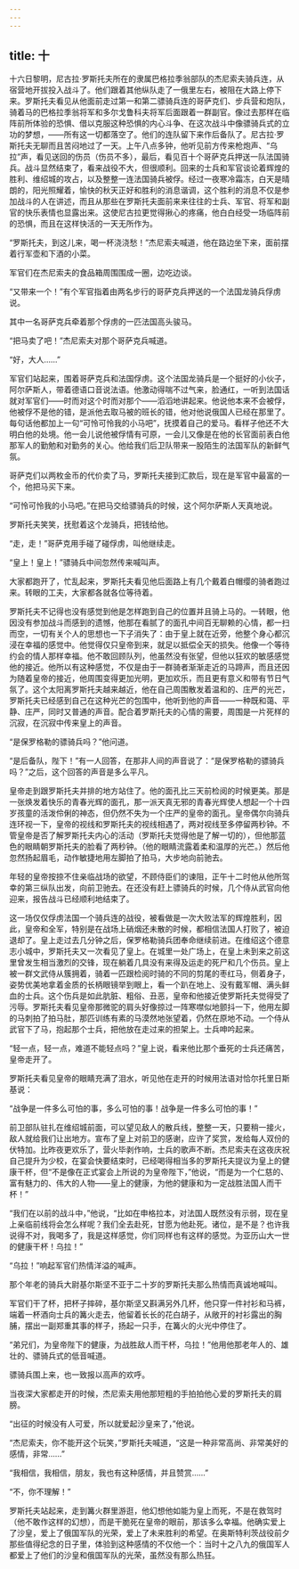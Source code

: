 ```yaml
---
---
---
```

title: 十
---




十六日黎明，尼古拉·罗斯托夫所在的隶属巴格拉季翁部队的杰尼索夫骑兵连，从宿营地开拔投入战斗了。他们跟着其他纵队走了一俄里左右，被阻在大路上停下来。罗斯托夫看见从他面前走过第一和第二骠骑兵连的哥萨克们、步兵营和炮队，骑着马的巴格拉季翁将军和多尔戈鲁科夫将军后面跟着一群副官。像过去那样在临阵前所体验的恐惧、借以克服这种恐惧的内心斗争、在这次战斗中像骠骑兵式的立功的梦想，——所有这一切都落空了。他们的连队留下来作后备队了。尼古拉·罗斯托夫无聊而且苦闷地过了一天。上午八点多钟，他听见前方传来枪炮声、“乌拉”声，看见送回的伤员（伤员不多），最后，看见百十个哥萨克兵押送一队法国骑兵。战斗显然结束了，看来战役不大，但很顺利。回来的士兵和军官谈论着辉煌的胜利、维绍城的攻占，以及整整一连法国骑兵被俘。经过一夜寒冷霜冻，白天是晴朗的，阳光照耀着，愉快的秋天正好和胜利的消息谐调，这个胜利的消息不仅是参加战斗的人在讲述，而且从那些在罗斯托夫面前来来往往的士兵、军官、将军和副官的快乐表情也显露出来。这使尼古拉更觉得揪心的疼痛，他白白经受一场临阵前的恐惧，而且在这样快活的一天无所作为。

“罗斯托夫，到这儿来，喝一杯浇浇愁！”杰尼索夫喊道，他在路边坐下来，面前摆着行军壶和下酒的小菜。

军官们在杰尼索夫的食品箱周围围成一圈，边吃边谈。

“又带来一个！”有个军官指着由两名步行的哥萨克兵押送的一个法国龙骑兵俘虏说。

其中一名哥萨克兵牵着那个俘虏的一匹法国高头骏马。

“把马卖了吧！”杰尼索夫对那个哥萨克兵喊道。

“好，大人……”

军官们站起来，围着哥萨克兵和法国俘虏。这个法国龙骑兵是一个挺好的小伙子，阿尔萨斯人，带着德语口音说法语。他激动得喘不过气来，脸通红，一听到法国话就对军官们——时而对这个时而对那个——滔滔地讲起来。他说他本来不会被俘，他被俘不是他的错，是派他去取马被的班长的错，他对他说俄国人已经在那里了。每句话他都加上一句“可怜可怜我的小马吧”，抚摸着自己的爱马。看样子他还不大明白他的处境。他一会儿说他被俘情有可原，一会儿又像是在他的长官面前表白他那军人的勤勉和对勤务的关心。他给我们后卫队带来一股陌生的法国军队的新鲜气氛。

哥萨克们以两枚金币的代价卖了马，罗斯托夫接到汇款后，现在是军官中最富的一个，他把马买下来。

“可怜可怜我的小马吧。”在把马交给骠骑兵的时候，这个阿尔萨斯人天真地说。

罗斯托夫笑笑，抚慰着这个龙骑兵，把钱给他。

“走，走！”哥萨克用手碰了碰俘虏，叫他继续走。

“皇上！皇上！”骠骑兵中间忽然传来喊叫声。

大家都跑开了，忙乱起来，罗斯托夫看见他后面路上有几个戴着白帽缨的骑者跑过来。转眼的工夫，大家都各就各位等待着。

罗斯托夫不记得也没有感觉到他是怎样跑到自己的位置并且骑上马的。一转眼，他因没有参加战斗而感到的遗憾，他那在看腻了的面孔中间百无聊赖的心情，都一扫而空，一切有关个人的思想也一下子消失了：由于皇上就在近旁，他整个身心都沉浸在幸福的感觉中。他觉得仅只皇帝到来，就足以抵偿全天的损失。他像一个等待约会的情人那样幸福。他不敢回顾队列，他虽然没有张望，但他以狂欢的敏感感觉他的接近。他所以有这种感觉，不仅是由于一群骑者渐渐走近的马蹄声，而且还因为随着皇帝的接近，他周围变得更加光明，更加欢乐，而且更有意义和带有节日气氛了。这个太阳离罗斯托夫越来越近，他在自己周围散发着温和的、庄严的光芒，罗斯托夫已经感到自己在这种光芒的包围中，他听到他的声音——一种既和蔼、平静、庄严，同时又普通的声音。配合着罗斯托夫的心情的需要，周围是一片死样的沉寂，在沉寂中传来皇上的声音。

“是保罗格勒的骠骑兵吗？”他问道。

“是后备队，陛下！”有一人回答，在那非人间的声音说了：“是保罗格勒的骠骑兵吗？”之后，这个回答的声音是多么平凡。

皇帝走到跟罗斯托夫并排的地方站住了。他的面孔比三天前检阅的时候更美。那是一张焕发着快乐的青春光辉的面孔，那一派天真无邪的青春光辉使人想起一个十四岁孩童的活泼伶俐的神态，但仍然不失为一个庄严的皇帝的面孔。皇帝偶尔向骑兵连环视一下，皇帝的视线和罗斯托夫的视线相遇了，两对视线至多停留两秒钟。不管皇帝是否了解罗斯托夫内心的活动（罗斯托夫觉得他是了解一切的），但他那蓝色的眼睛朝罗斯托夫的脸看了两秒钟。（他的眼睛流露着柔和温厚的光芒。）然后他忽然扬起眉毛，动作敏捷地用左脚拍了拍马，大步地向前驰去。

年轻的皇帝按捺不住亲临战场的欲望，不顾侍臣们的谏阻，正午十二时他从他所驾幸的第三纵队出发，向前卫驰去。在还没有赶上骠骑兵的时候，几个侍从武官向他迎来，报告战斗已经顺利地结束了。

这一场仅仅俘虏法国一个骑兵连的战役，被看做是一次大败法军的辉煌胜利，因此，皇帝和全军，特别是在战场上硝烟还未散的时候，都相信法国人打败了，被迫退却了。皇上走过去几分钟之后，保罗格勒骑兵团奉命继续前进。在维绍这个德意志小城中，罗斯托夫又一次看见了皇上。在城里一处广场上，在皇上未到来之前这里曾发生相当激烈的交锋，现在躺着几具没有来得及运走的死尸和几个伤员。皇上被一群文武侍从簇拥着，骑着一匹跟检阅时骑的不同的剪尾的枣红马，侧着身子，姿势优美地拿着金质的长柄眼镜举到眼上，看一个趴在地上、没有戴军帽、满头鲜血的士兵。这个伤兵是如此肮脏、粗俗、丑恶，皇帝和他接近使罗斯托夫觉得受了污辱。罗斯托夫看见皇帝那微驼的肩头好像掠过一阵寒噤似地颤抖一下，他用左脚的马刺拍了拍马肚，那匹训练有素的马漠然地张望着，仍然在原地不动。一个侍从武官下了马，抱起那个士兵，把他放在走过来的担架上。士兵呻吟起来。



“轻一点，轻一点，难道不能轻点吗？”皇上说，看来他比那个垂死的士兵还痛苦，皇帝走开了。

罗斯托夫看见皇帝的眼睛充满了泪水，听见他在走开的时候用法语对恰尔托里日斯基说：

“战争是一件多么可怕的事，多么可怕的事！战争是一件多么可怕的事！”

前卫部队驻扎在维绍城前面，可以望见敌人的散兵线，整整一天，只要稍一接火，敌人就给我们让出地方。宣布了皇上对前卫的感谢，应许了奖赏，发给每人双份的伏特加。比昨夜更欢乐了，营火毕剥作响，士兵的歌声不断。杰尼索夫在这夜庆祝自己提升为少校，在宴会快要结束时，已经喝得相当多的罗斯托夫提议为皇上的健康干杯，但“不是像在正式宴会上所说的为皇帝陛下，”他说，“而是为一个仁慈的、富有魅力的、伟大的人物——皇上的健康，为他的健康和为一定战胜法国人而干杯！”

“我们在以前的战斗中，”他说，“比如在申格拉本，对法国人既然没有示弱，现在皇上亲临前线将会怎么样呢？我们全去赴死，甘愿为他赴死。诸位，是不是？也许我说得不对，我喝多了，我是这样感觉，你们同样也有这样的感觉。为亚历山大一世的健康干杯！乌拉！”

“乌拉！”响起军官们热情洋溢的喊声。

那个年老的骑兵大尉基尔斯坚不亚于二十岁的罗斯托夫那么热情而真诚地喊叫。

军官们干了杯，把杯子摔碎，基尔斯坚又斟满另外几杯，他只穿一件衬衫和马裤，端着一杯酒向士兵的篝火走去，他留着长长的花白胡子，从敞开的衬衫露出的胸脯，摆出一副郑重其事的样子，扬起一只手，在篝火的火光中停住了。

“弟兄们，为皇帝陛下的健康，为战胜敌人而干杯，乌拉！”他用他那老年人的、雄壮的、骠骑兵式的低音喊道。

骠骑兵围上来，也一致报以高声的欢呼。

当夜深大家都走开的时候，杰尼索夫用他那短粗的手拍拍他心爱的罗斯托夫的肩膀。

“出征的时候没有人可爱，所以就爱起沙皇来了，”他说。

“杰尼索夫，你不能开这个玩笑，”罗斯托夫喊道，“这是一种非常高尚、非常美好的感情，非常……”

“我相信，我相信，朋友，我也有这种感情，并且赞赏……”

“不，你不理解！”

罗斯托夫站起来，走到篝火群里游逛，他幻想他如能为皇上而死，不是在救驾时（他不敢作这样的幻想），而是干脆死在皇帝的眼前，那该多么幸福。他确实爱上了沙皇，爱上了俄国军队的光荣，爱上了未来胜利的希望。在奥斯特利茨战役前夕那些值得纪念的日子里，体验到这种感情的不仅他一个：当时十之八九的俄国军人都爱上了他们的沙皇和俄国军队的光荣，虽然没有那么热狂。